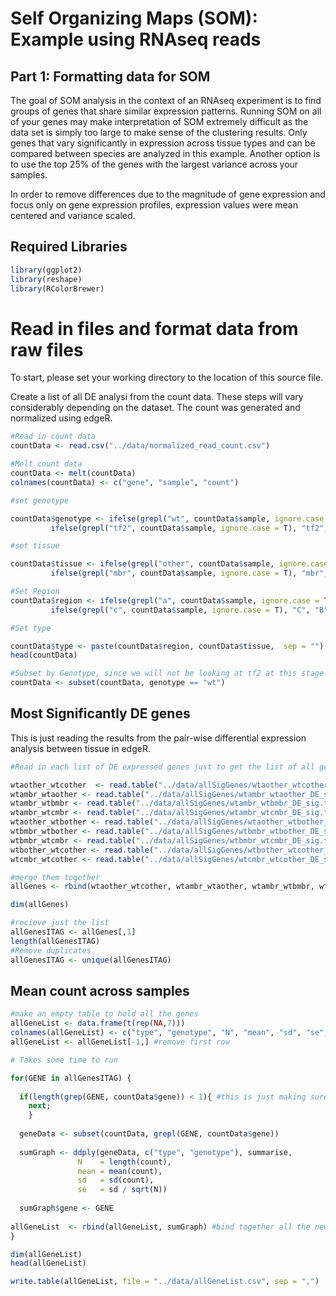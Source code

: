 # Self Organizing Maps (SOM): Example using RNAseq reads
## Part 1: Formatting data for SOM 

The goal of SOM analysis in the context of an RNAseq experiment is to find groups of genes that share similar expression patterns. Running SOM on all of your genes may make interpretation of SOM extremely difficult as the data set is simply too large to make sense of the clustering results. Only genes that vary significantly in expression across tissue types and can be compared between species are analyzed in this example. Another option is to use the top 25% of the genes with the largest variance across your samples. 

In order to remove differences due to the magnitude of gene expression and focus only on gene expression profiles, expression values were mean centered and variance scaled.

## Required Libraries

```r
library(ggplot2)
library(reshape)
library(RColorBrewer)
```


Read in files and format data from raw files
=============================================

To start, please set your working directory to the location of this source file. 

Create a list of all DE analysi from the count data.  These steps will vary considerably depending on the dataset. The count was generated and normalized using edgeR.

```r
#Read in count data
countData <- read.csv("../data/normalized_read_count.csv")

#Melt count data
countData <- melt(countData)
colnames(countData) <- c("gene", "sample", "count")

#set genotype

countData$genotype <- ifelse(grepl("wt", countData$sample, ignore.case = T), "wt", 
         ifelse(grepl("tf2", countData$sample, ignore.case = T), "tf2", "unknown"))

#set tissue

countData$tissue <- ifelse(grepl("other", countData$sample, ignore.case = T), "other", 
         ifelse(grepl("mbr", countData$sample, ignore.case = T), "mbr", "unknown"))

#Set Region
countData$region <- ifelse(grepl("a", countData$sample, ignore.case = T), "A", 
         ifelse(grepl("c", countData$sample, ignore.case = T), "C", "B"))

#Set type

countData$type <- paste(countData$region, countData$tissue,  sep = "")
head(countData)

#Subset by Genotype, since we will not be looking at tf2 at this stage
countData <- subset(countData, genotype == "wt")
```

## Most Significantly DE genes

This is just reading the results from the pair-wise differential expression analysis between tissue in edgeR.

```r
#Read in each list of DE expressed genes just to get the list of all genes present in my RNAseq analysis across tissues. 

wtaother_wtcother  <- read.table("../data/allSigGenes/wtaother_wtcother_DE_sig.txt", header = TRUE, fill = TRUE)
wtambr_wtaother <- read.table("../data/allSigGenes/wtambr_wtaother_DE_sig.txt", header = TRUE, fill = TRUE)
wtambr_wtbmbr <- read.table("../data/allSigGenes/wtambr_wtbmbr_DE_sig.txt", header = TRUE, fill = TRUE)
wtambr_wtcmbr <- read.table("../data/allSigGenes/wtambr_wtcmbr_DE_sig.txt", header = TRUE, fill = TRUE)
wtaother_wtbother <- read.table("../data/allSigGenes/wtaother_wtbother_DE_sig.txt", header = TRUE, fill = TRUE)
wtbmbr_wtbother <- read.table("../data/allSigGenes/wtbmbr_wtbother_DE_sig.txt", header = TRUE, fill = TRUE)
wtbmbr_wtcmbr <- read.table("../data/allSigGenes/wtbmbr_wtcmbr_DE_sig.txt", header = TRUE, fill = TRUE)
wtbother_wtcother <- read.table("../data/allSigGenes/wtbother_wtcother_DE_sig.txt", header = TRUE, fill = TRUE)
wtcmbr_wtcother <- read.table("../data/allSigGenes/wtcmbr_wtcother_DE_sig.txt", header = TRUE, fill = TRUE)

#merge them together
allGenes <- rbind(wtaother_wtcother, wtambr_wtaother, wtambr_wtbmbr, wtambr_wtcmbr, wtaother_wtbother,wtbmbr_wtcmbr,wtbother_wtcother,wtcmbr_wtcother)

dim(allGenes)

#recieve just the list
allGenesITAG <- allGenes[,1]
length(allGenesITAG)
#Remove duplicates
allGenesITAG <- unique(allGenesITAG)
```

## Mean count across samples

```r
#make an empty table to hold all the genes
allGeneList <- data.frame(t(rep(NA,7)))
colnames(allGeneList) <- c("type", "genotype", "N", "mean", "sd", "se", "gene")
allGeneList <- allGeneList[-1,] #remove first row

# Takes some time to run 

for(GENE in allGenesITAG) {
 
  if(length(grep(GENE, countData$gene)) < 1){ #this is just making sure that the list of sig genes
    next; 
    }
      
  geneData <- subset(countData, grepl(GENE, countData$gene))
   
  sumGraph <- ddply(geneData, c("type", "genotype"), summarise,
               N    = length(count),
               mean = mean(count),
               sd   = sd(count),
               se   = sd / sqrt(N))
  
  sumGraph$gene <- GENE
  
allGeneList  <- rbind(allGeneList, sumGraph) #bind together all the new rows per loop. 
}

dim(allGeneList)
head(allGeneList)

write.table(allGeneList, file = "../data/allGeneList.csv", sep = ",")
```



